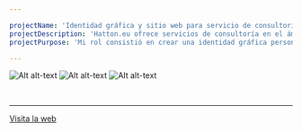 ```yaml
---

projectName: 'Identidad gráfica y sitio web para servicio de consultoría'
projectDescription: 'Hatton.eu ofrece servicios de consultoría en el ámbito de la industria creativa.'
projectPurpose: 'Mi rol consistió en crear una identidad gráfica personal y un sitio web que provea información y facilite la relación entre empresa y cliente.'

---
```




<ProjectLayout projectFrontmatter={frontmatter} projectCover={cover}>

![Alt alt-text](./_2016-hatton-eu/01.jpg)
![Alt alt-text](./_2016-hatton-eu/02.jpg)
![Alt alt-text](./_2016-hatton-eu/03.jpg)

<br/>
<hr/>

<div class="content-center">
  <a class="outline primary" role="button" href="https://www.gerhatton.eu/" target="_blank" style="display: block; margin: 0 auto">Visita la web <i class="icon arrow-right"></i></a>
</div>

</ProjectLayout>
